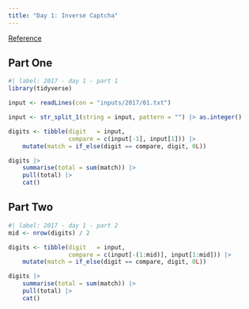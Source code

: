 ```yaml
---
title: "Day 1: Inverse Captcha"
---
```


[Reference](https://adventofcode.com/2015/day/2)

## Part One

```r
#| label: 2017 - day 1 - part 1
library(tidyverse)

input <- readLines(con = "inputs/2017/01.txt")

input <- str_split_1(string = input, pattern = "") |> as.integer()

digits <- tibble(digit   = input,
                 compare = c(input[-1], input[1])) |> 
    mutate(match = if_else(digit == compare, digit, 0L))

digits |> 
    summarise(total = sum(match)) |> 
    pull(total) |> 
    cat()
```

## Part Two

```r
#| label: 2017 - day 1 - part 2
mid <- nrow(digits) / 2

digits <- tibble(digit   = input,
                 compare = c(input[-(1:mid)], input[1:mid])) |>
    mutate(match = if_else(digit == compare, digit, 0L))

digits |>
    summarise(total = sum(match)) |>
    pull(total) |>
    cat()
```
